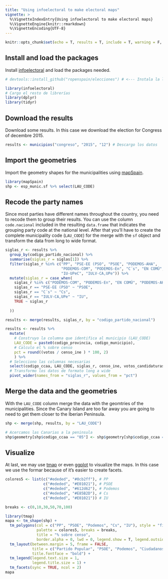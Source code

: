 ---
title: "Using infoelectoral to make electoral maps"
vignette: >
  %\VignetteIndexEntry{Using infoelectoral to make electoral maps}
  %\VignetteEngine{knitr::rmarkdown}
  %\VignetteEncoding{UTF-8}
---


```{r setup, include=FALSE}
knitr::opts_chunk$set(echo = T, results = T, include = T, warning = F, message = F)
```

## Install and load the packages

Install [infoelectoral](https://ropenspain.github.io/infoelectoral/) and load the packages needed.

```{r}
# devtools::install_github("ropenspain/elecciones") # <--- Instala la librería elecciones

library(infoelectoral)
# Cargo el resto de librerías
library(dplyr)
library(tidyr)

```

## Download the results

Download some results. In this case we download the election for Congress of decembre 2015.
```{r}

results <- municipios("congreso", "2015", "12") # Descargo los datos

```


## Import the geometries
Import the geometry shapes for the municipalities using [mapSpain](https://github.com/rOpenSpain/mapSpain). 

```{r}
library(mapSpain)
shp <- esp_munic.sf %>% select(LAU_CODE)
```


## Recode the party names
Since most parties have different names throughout the country, you need to recode them to group their results. You can use the column `code.nacional` included in the resulting `data.frame` that indicates the grouping party code at the national level. After that you'll have to create the complete municipality code (`LAU_CODE`) for the merge with the `sf` object and transform the data from long to wide format.

```{r}

siglas_r <- results %>% 
  group_by(codigo_partido_nacional) %>% 
  summarise(siglas_r = siglas[1]) %>% 
  filter(siglas_r %in% c("PP", "PSE-EE (PSO", "PSOE", "PODEMOS-AHA",
                         "PODEMOS-COM", "PODEMOS-En", "C´s", "EN COMÚ",
                         "IU-UPeC", "IULV-CA,UPe")) %>% 
  mutate(siglas_r = case_when(
    siglas_r %in% c("PODEMOS-COM", "PODEMOS-En", "EN COMÚ", "PODEMOS-AHA") ~ "Podemos",
    siglas_r == "PSE-EE (PSO" ~ "PSOE",
    siglas_r == "C´s" ~ "Cs",
    siglas_r == "IULV-CA,UPe" ~ "IU",
    TRUE ~ siglas_r
    
  ))

results <- merge(results, siglas_r, by = "codigo_partido_nacional")

results <- results %>% 
  mutate(
    # Construyo la columna que identifica al municipio (LAU_CODE)
    LAU_CODE = paste0(codigo_provincia, codigo_municipio),
    # Calculo el % sobre censo
    pct = round((votos / censo_ine ) * 100, 2)
    ) %>% 
  # Selecciono las columnas necesarias
  select(codigo_ccaa, LAU_CODE, siglas_r, censo_ine, votos_candidaturas, pct) %>% 
  # Transformo los datos de formato long a wide
  pivot_wider(names_from = "siglas_r", values_from = "pct")

```

## Merge the data and the geometries
With the `LAU_CODE` column merge the data with the geomtries of the municipalities. Since the Canary Island are too far away you are going to need to get them closer to the Iberian Peninsula.

```{r}
shp <- merge(shp, results, by = "LAU_CODE")

# Acercamos las Canarias a la peninsula
shp$geometry[shp$codigo_ccaa == "05"] <- shp$geometry[shp$codigo_ccaa == "05"] + c(5, 5)

```

## Visualize

At last, we may use [tmap](https://github.com/mtennekes/tmap) or even [ggplot](https://ggplot2.tidyverse.org/) to visualize the maps. In this case we  use the formar because of it's easier to create facets.

```{r fig.align="center", fig.height = 12, fig.width=8}
colores5 <- list(c("#ededed", "#0cb2ff"), # PP
                 c("#ededed", "#E01021"), # PSOE
                 c("#ededed", "#612d62"), # Podemos
                 c("#ededed", "#E85B2D"), # Cs
                 c("#ededed", "#E01021")) # IU

breaks <- c(0,10,30,50,70,100)

library(tmap)
mapa <- tm_shape(shp) + 
  tm_polygons(col = c("PP", "PSOE", "Podemos", "Cs", "IU"), style = "fixed", 
              palette = colores5, breaks = breaks,
              title = "% sobre censo", 
              border.alpha = 0, lwd = 0, legend.show = T, legend.outside = T) +
  tm_layout(between.margin = 5, frame = FALSE,
            title = c("Partido Popular", "PSOE", "Podemos", "Ciudadanos", "Izquierda Unida"),
            title.fontface = "bold") +
  tm_legend(legend.text.size = 1, 
            legend.title.size = 1) +
  tm_facets(sync = TRUE, ncol = 2)
mapa
```


